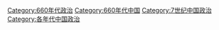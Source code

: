 [[Category:660年代政治|Category:660年代政治]]
[[Category:660年代中国|Category:660年代中国]]
[[Category:7世纪中国政治|Category:7世纪中国政治]]
[[Category:各年代中国政治|Category:各年代中国政治]]